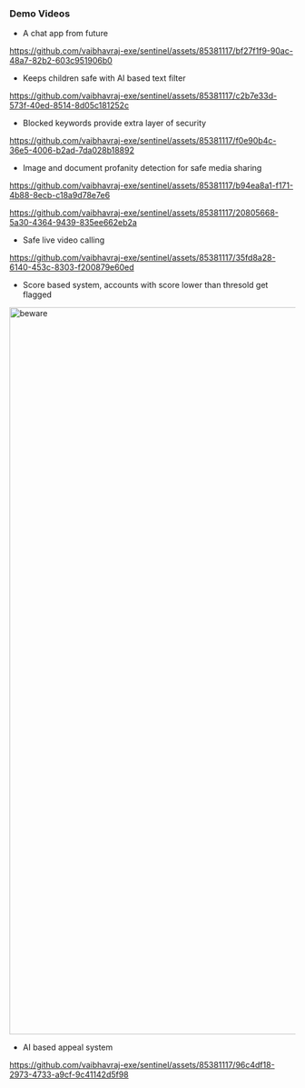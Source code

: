 
### Demo Videos
- A chat app from future

https://github.com/vaibhavraj-exe/sentinel/assets/85381117/bf27f1f9-90ac-48a7-82b2-603c951906b0

- Keeps children safe with AI based text filter

https://github.com/vaibhavraj-exe/sentinel/assets/85381117/c2b7e33d-573f-40ed-8514-8d05c181252c

- Blocked keywords provide extra layer of security

https://github.com/vaibhavraj-exe/sentinel/assets/85381117/f0e90b4c-36e5-4006-b2ad-7da028b18892

- Image and document profanity detection for safe media sharing

https://github.com/vaibhavraj-exe/sentinel/assets/85381117/b94ea8a1-f171-4b88-8ecb-c18a9d78e7e6

https://github.com/vaibhavraj-exe/sentinel/assets/85381117/20805668-5a30-4364-9439-835ee662eb2a

- Safe live video calling

https://github.com/vaibhavraj-exe/sentinel/assets/85381117/35fd8a28-6140-453c-8303-f200879e60ed

- Score based system, accounts with score lower than thresold get flagged

<img width="1280" alt="beware" src="https://github.com/vaibhavraj-exe/sentinel/assets/85381117/c0548bec-042c-4349-b7e5-b122abcd8a14"/>

- AI based appeal system

https://github.com/vaibhavraj-exe/sentinel/assets/85381117/96c4df18-2973-4733-a9cf-9c41142d5f98



